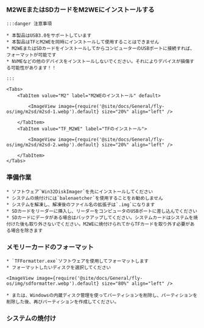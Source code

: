
### M2WEまたはSDカードをM2WEにインストールする

    :::danger 注意事項

    * 本製品はUSB3.0をサポートしています
    * 本製品はTFとM2WEを同時にインストールして使用することはできません
    * M2WEまたはSDカードをインストールしてからコンピューターのUSBポートに接続すれば、フォーマットが可能です
    * NVMEなどの他のデバイスをインストールしないでください。それによりデバイスが損傷する可能性があります！！

    :::

    <Tabs>
        <TabItem value="M2" label="M2WEのインストール" default>
            
            <ImageView image={require('@site/docs/General/fly-os/img/m2sd/m2sd-1.webp').default} size="20%" align="left" />

        </TabItem>
        <TabItem value="TF_M2WE" label="TFのインストール">
            
            <ImageView image={require('@site/docs/General/fly-os/img/m2sd/m2sd-2.webp').default} size="20%" align="left" />

        </TabItem>
    </Tabs>

### 準備作業

    * ソフトウェア`Win32DiskImager`を先にインストールしてください
    * システムの焼付けには`balenaetcher`を使用することをお勧めしません
    * システムを解凍し、解凍後のファイル名の拡張子は`.img`になります
    * SDカードをリーダーに挿入し、リーダーをコンピュータのUSBポートに差し込んでください
    * SDカードにデータがある場合はバックアップしてください。システムカードはシステムを焼付けた後も取り外さないでください。M2WEに焼付けられてからTFカードを取り外す必要がある場合を除きます

### メモリーカードのフォーマット

    * `TFFormatter.exe`ソフトウェアを使用してフォーマットします
    * フォーマットしたいディスクを選択してください

    <ImageView image={require('@site/docs/General/fly-os/img/sdformatter.webp').default} size="80%" align="left" />

    * または、Windowsの内蔵ディスク管理を使ってパーティションを削除し、パーティションを削除した後、再びパーティションを作成してください。

### システムの焼付け

<WIN32 />
